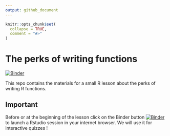 ```yaml
---
output: github_document
---
```


<!-- README.md is generated from README.Rmd. Please edit that file -->

```r
knitr::opts_chunk$set(
  collapse = TRUE,
  comment = "#>"
)
```

# The perks of writing functions

<!-- badges: start -->
[![Binder](https://mybinder.org/badge_logo.svg)](https://mybinder.org/v2/gh/ALanguillaume/writing-functions-perks/HEAD)
<!-- badges: end -->

This repo contains the materials for a small R lesson about the perks of writing R functions.

## Important

Before or at the beginning of the lesson click on the Binder button [![Binder](https://mybinder.org/badge_logo.svg)](https://mybinder.org/v2/gh/ALanguillaume/writing-functions-perks/HEAD) to launch a Rstudio session in your internet browser. We will use it for interactive quizzes !
